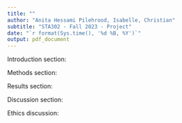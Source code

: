 ```yaml
---
title: ""
author: "Anita Hessami Pilehrood, Isabelle, Christian"
subtitle: "STA302 - Fall 2023 - Project"
date: "`r format(Sys.time(), '%d %B, %Y')`"
output: pdf_document
---
```



Introduction section:

Methods section:  

Results section: 

Discussion section: 

Ethics discussion:
```r

```
